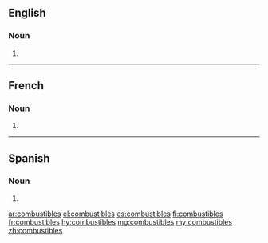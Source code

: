 ==English==

===Noun===
{{head|en|noun plural form}}

# {{plural of|combustible|lang=en}}

----

==French==

===Noun===
{{head|fr|noun plural form|g=m}}

# {{plural of|combustible|lang=fr}}

----

==Spanish==

===Noun===
{{head|es|noun form|g=m-p}}
# {{plural of|combustible|lang=es}}

[[ar:combustibles]]
[[el:combustibles]]
[[es:combustibles]]
[[fi:combustibles]]
[[fr:combustibles]]
[[hy:combustibles]]
[[mg:combustibles]]
[[my:combustibles]]
[[zh:combustibles]]